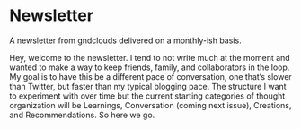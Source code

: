 # Newsletter

A newsletter from gndclouds delivered on a monthly-ish basis.

Hey, welcome to the newsletter. I tend to not write much at the moment and wanted to make a way to keep friends, family, and collaborators in the loop. My goal is to have this be a different pace of conversation, one that’s slower than Twitter, but faster than my typical blogging pace. The structure I want to experiment with over time but the current starting categories of thought organization will be Learnings, Conversation (coming next issue), Creations, and Recommendations. So here we go.

